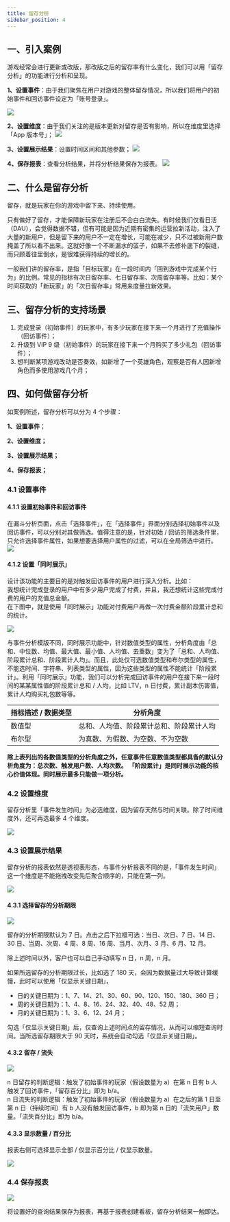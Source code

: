 ```yaml
---
title: 留存分析
sidebar_position: 4
---
```


## 一、引入案例

游戏经常会进行更新或改版，那改版之后的留存率有什么变化，我们可以用「留存分析」的功能进行分析和呈现。

**1、设置事件**：由于我们聚焦在用户对游戏的整体留存情况，所以我们将用户的初始事件和回访事件设定为「账号登录」。

![](/img/customEvent/retention/LC-1-1.png)

**2、设置维度**：由于我们关注的是版本更新对留存是否有影响，所以在维度里选择「App 版本号」；
![](/img/customEvent/retention/LC-1-2.png)

**3、设置展示结果**：设置时间区间和其他参数；
![](/img/customEvent/retention/LC-1-3.png)

**4、保存报表**：查看分析结果，并将分析结果保存为报表。
![](/img/customEvent/retention/LC-1-4.png)

## 二、什么是留存分析

留存，就是玩家在你的游戏中留下来、持续使用。

只有做好了留存，才能保障新玩家在注册后不会白白流失。有时候我们仅看日活（DAU），会觉得数据不错，但有可能是因为近期有密集的运营拉新活动，注入了大量的新用户，但是留下来的用户不一定在增长，可能在减少，只不过被新用户数掩盖了所以看不出来。这就好像一个不断漏水的篮子，如果不去修补底下的裂缝，而只顾着往里倒水，是很难获得持续的增长的。

一般我们讲的留存率，是指「目标玩家」在一段时间内「回到游戏中完成某个行为」的比例。常见的指标有次日留存率、七日留存率、次周留存率等。比如：某个时间获取的「新玩家」的「次日留存率」常用来度量拉新效果。

## 三、留存分析的支持场景

1. 完成登录（初始事件）的玩家中，有多少玩家在接下来一个月进行了充值操作（回访事件）；
2. 升级到 VIP 9 级（初始事件）的玩家在接下来一个月购买了多少礼包（回访事件）；
3. 想判断某项游戏改动是否奏效，如新增了一个英雄角色，观察是否有人因新增角色而多使用游戏几个月；

## 四、如何做留存分析

如案例所述，留存分析可以分为 4 个步骤：

**1、设置事件**；

**2、设置维度；**

**3、设置展示结果；**

**4、保存报表；**

### 4.1 设置事件

#### 4.1.1 设置初始事件和回访事件

在漏斗分析页面，点击「选择事件」，在「选择事件」界面分别选择初始事件以及回访事件，可以分别对其做筛选。值得注意的是，针对初始 / 回访的筛选条件里， 只允许选择事件属性，如果想要选择用户属性的过滤，可以在全局筛选中进行。
![](/img/customEvent/retention/LC-2-1.png)

#### 4.1.2 设置「同时展示」

设计该功能的主要目的是对触发回访事件的用户进行深入分析。比如：  
我想统计完成登录的用户中有多少用户完成了付费，并且，我还想统计这些完成付费的用户的充值总金额。  
在下图中，就是使用「同时展示」功能对付费用户再做一次付费金额阶段累计总和的统计。

![](/img/customEvent/retention/LC-2-2-1.png)

与事件分析模版不同，同时展示功能中，针对数值类型的属性，分析角度由「总和、中位数、均值、最大值、最小值、人均值、去重数」变为了「总和、人均值、阶段累计总和、阶段累计人均」。而且，此处仅可选数值类型和布尔类型的属性，不能选时间、字符串、列表类型的属性，因为这些类型的属性不能统计「阶段累计」。利用「同时展示」功能，我们可以分析完成回访事件的用户在接下来一段时间的某某属性值的阶段累计总和 / 人均，比如 LTV，n 日付费，累计副本伤害值，累计人均购买礼包数等等。

| 指标描述 / 数据类型 | 分析角度                 |
| ----------- | -------------------- |
| 数值型         | 总和、人均值、阶段累计总和、阶段累计人均 |
| 布尔型         | 为真数、为假数、为空数、不为空数     |

**除上表列出的各数值类型的分析角度之外，任意事件任意数值类型都具备的默认分析角度为：总次数、触发用户数、人均次数。**
**「阶段累计」是同时展示功能的核心价值体现。同时展示最多只能做一项分析。**

### 4.2 设置维度

留存分析里「事件发生时间」为必选维度，因为留存天然与时间关联。除了时间维度外，还可再选最多 4 个维度。

![](/img/customEvent/retention/LC-2-3.png)

### 4.3 设置展示结果

留存分析的报表依然是透视表形态，与事件分析报表不同的是，「事件发生时间」这一个维度是不能拖拽改变先后聚合顺序的，只能在第一列。

![](/img/customEvent/retention/LC-2-4.png)

#### 4.3.1 选择留存的分析期限

![](/img/customEvent/retention/LC-2-5.png)

留存的分析期限默认为 7 日。点击之后下拉框可选：当日、次日、7 日、14 日、30 日、当周、次周、4 周、8 周、16 周、当月、次月、3 月、6 月、12 月。

除上述时间以外，客户也可以自己手动填写 n 日，n 周，n 月。

如果所选留存的分析期限过长，比如选了 180 天，会因为数据量过大导致计算缓慢，此时可以使用「仅显示关键日期」，

- 日的关键日期为：1、7、14、21、30、60、90、120、150、180、360 日；
- 周的关键日期为：1、4、8、16、24、32、40、48、52 周；
- 月的关键日期为：1、3、6、12、24 月；

勾选「仅显示关键日期」后，仅查询上述时间点的留存情况，从而可以缩短查询时间。当所选留存期限大于 90 天时，系统会自动勾选「仅显示关键日期」。

#### 4.3.2 留存 / 流失

![](/img/customEvent/retention/LC-2-6.png)

n 日留存的判断逻辑：触发了初始事件的玩家（假设数量为 a）在第 n 日有 b 人触发了回访事件，「留存百分比」即为 b/a。  
n 日流失的判断逻辑：触发了初始事件的玩家（假设数量为 a）在之后的第 1 日至第 n 日（持续时间）有 b 人没有触发回访事件，b 即为第 n 日的「流失用户」数量。「流失百分比」即为 b/a。

#### 4.3.3 显示数量 / 百分比

报表右侧可选择显示全部 / 仅显示百分比 / 仅显示数量。

![](/img/customEvent/retention/LC-2-7-2.png)

### 4.4 保存报表

![](/img/customEvent/retention/LC-2-7-3.png)

将设置好的查询结果保存为报表，再基于报表创建看板，留存分析结果一触即达。
